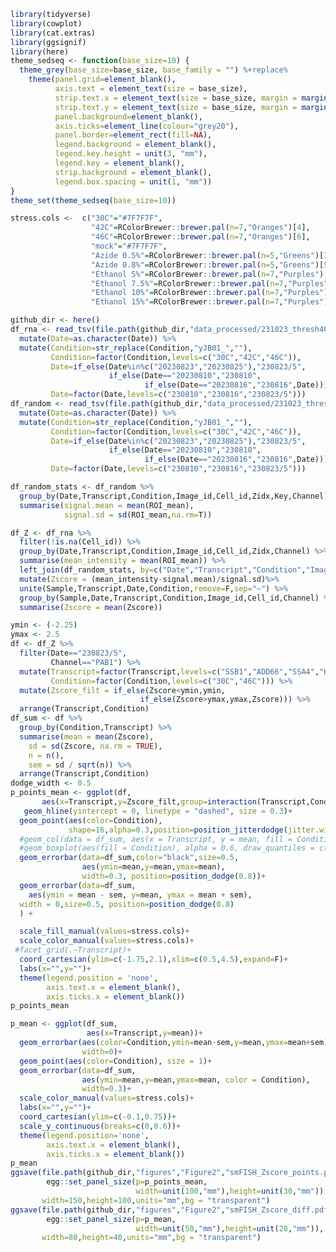```r
library(tidyverse)
library(cowplot)
library(cat.extras)
library(ggsignif)
library(here)
theme_sedseq <- function(base_size=10) {
  theme_grey(base_size=base_size, base_family = "") %+replace%
    theme(panel.grid=element_blank(),
          axis.text = element_text(size = base_size),
          strip.text.x = element_text(size = base_size, margin = margin(t = 10)),
          strip.text.y = element_text(size = base_size, margin = margin(r = 10)),
          panel.background=element_blank(),
          axis.ticks=element_line(colour="grey20"),
          panel.border=element_rect(fill=NA),
          legend.background = element_blank(),
          legend.key.height = unit(3, "mm"),
          legend.key = element_blank(),
          strip.background = element_blank(),
          legend.box.spacing = unit(1, "mm"))
}
theme_set(theme_sedseq(base_size=10))

stress.cols <-  c("30C"="#7F7F7F",
                  "42C"=RColorBrewer::brewer.pal(n=7,"Oranges")[4],
                  "46C"=RColorBrewer::brewer.pal(n=7,"Oranges")[6],
                  "mock"="#7F7F7F",
                  "Azide 0.5%"=RColorBrewer::brewer.pal(n=5,"Greens")[3],
                  "Azide 0.8%"=RColorBrewer::brewer.pal(n=5,"Greens")[5],
                  "Ethanol 5%"=RColorBrewer::brewer.pal(n=7,"Purples")[3],
                  "Ethanol 7.5%"=RColorBrewer::brewer.pal(n=7,"Purples")[5],
                  "Ethanol 10%"=RColorBrewer::brewer.pal(n=7,"Purples")[6],
                  "Ethanol 15%"=RColorBrewer::brewer.pal(n=7,"Purples")[7])
```

```r
github_dir <- here()
df_rna <- read_tsv(file.path(github_dir,"data_processed/231023_thresh400_analyze_smFISH_RNA.tsv.gz")) %>%
  mutate(Date=as.character(Date)) %>%
  mutate(Condition=str_replace(Condition,"yJB01_",""),
         Condition=factor(Condition,levels=c("30C","42C","46C")),
         Date=if_else(Date%in%c("20230823","20230825"),"230823/5",
                      if_else(Date=="20230810","230810",
                              if_else(Date=="20230816","230816",Date))),
         Date=factor(Date,levels=c("230810","230816","230823/5")))
df_random <- read_tsv(file.path(github_dir,"data_processed/231023_thresh400_analyze_smFISH_random.tsv.gz")) %>%
  mutate(Date=as.character(Date)) %>%
  mutate(Condition=str_replace(Condition,"yJB01_",""),
         Condition=factor(Condition,levels=c("30C","42C","46C")),
         Date=if_else(Date%in%c("20230823","20230825"),"230823/5",
                      if_else(Date=="20230810","230810",
                              if_else(Date=="20230816","230816",Date))),
         Date=factor(Date,levels=c("230810","230816","230823/5")))

df_random_stats <- df_random %>%
  group_by(Date,Transcript,Condition,Image_id,Cell_id,Zidx,Key,Channel) %>%
  summarise(signal.mean = mean(ROI_mean),
            signal.sd = sd(ROI_mean,na.rm=T))

df_Z <- df_rna %>%
  filter(!is.na(Cell_id)) %>%
  group_by(Date,Transcript,Condition,Image_id,Cell_id,Zidx,Channel) %>%
  summarise(mean_intensity = mean(ROI_mean)) %>%
  left_join(df_random_stats, by=c("Date","Transcript","Condition","Image_id","Cell_id","Zidx","Channel")) %>%
  mutate(Zscore = (mean_intensity-signal.mean)/signal.sd)%>%
  unite(Sample,Transcript,Date,Condition,remove=F,sep="~") %>%
  group_by(Sample,Date,Transcript,Condition,Image_id,Cell_id,Channel) %>%
  summarise(Zscore = mean(Zscore))

ymin <- (-2.25)
ymax <- 2.5
df <- df_Z %>%
  filter(Date=="230823/5",
         Channel=="PAB1") %>%
  mutate(Transcript=factor(Transcript,levels=c("SSB1","ADD66","SSA4","HSP104")),
         Condition=factor(Condition,levels=c("30C","46C"))) %>%
  mutate(Zscore_filt = if_else(Zscore<ymin,ymin,
                             if_else(Zscore>ymax,ymax,Zscore))) %>%
  arrange(Transcript,Condition)
df_sum <- df %>%
  group_by(Condition,Transcript) %>%
  summarise(mean = mean(Zscore),
    sd = sd(Zscore, na.rm = TRUE),
    n = n(),
    sem = sd / sqrt(n)) %>%
  arrange(Transcript,Condition)
dodge_width <- 0.5
p_points_mean <- ggplot(df,
       aes(x=Transcript,y=Zscore_filt,group=interaction(Transcript,Condition)))+
   geom_hline(yintercept = 0, linetype = "dashed", size = 0.3)+
  geom_point(aes(color=Condition),
             shape=16,alpha=0.3,position=position_jitterdodge(jitter.width=0.2,dodge.width = 0.8), size = 0.3)+
  #geom_col(data = df_sum, aes(x = Transcript, y = mean, fill = Condition), position=position_dodge(dodge_width), color = "black")+
  #geom_boxplot(aes(fill = Condition), alpha = 0.6, draw_quantiles = c(0.5),position=position_dodge(0.8), size = 0.3, outliers = FALSE)+
  geom_errorbar(data=df_sum,color="black",size=0.5,
                aes(ymin=mean,y=mean,ymax=mean),
                width=0.3, position=position_dodge(0.8))+
  geom_errorbar(data=df_sum,
    aes(ymin = mean - sem, y=mean, ymax = mean + sem),
  width = 0,size=0.5, position=position_dodge(0.8)
  ) +

  scale_fill_manual(values=stress.cols)+
  scale_color_manual(values=stress.cols)+
 #facet_grid(.~Transcript)+
  coord_cartesian(ylim=c(-1.75,2.1),xlim=c(0.5,4.5),expand=F)+
  labs(x="",y="")+
  theme(legend.position = 'none',
        axis.text.x = element_blank(),
        axis.ticks.x = element_blank())
p_points_mean

p_mean <- ggplot(df_sum,
                 aes(x=Transcript,y=mean))+
  geom_errorbar(aes(color=Condition,ymin=mean-sem,y=mean,ymax=mean+sem),
                width=0)+
  geom_point(aes(color=Condition), size = 1)+
  geom_errorbar(data=df_sum,
                aes(ymin=mean,y=mean,ymax=mean, color = Condition),
                width=0.3)+
  scale_color_manual(values=stress.cols)+
  labs(x="",y="")+
  coord_cartesian(ylim=c(-0.1,0.75))+
  scale_y_continuous(breaks=c(0,0.6))+
  theme(legend.position='none',
        axis.text.x = element_blank(),
        axis.ticks.x = element_blank())
p_mean
ggsave(file.path(github_dir,"figures","Figure2","smFISH_Zscore_points.pdf"),
        egg::set_panel_size(p=p_points_mean,
                            width=unit(100,"mm"),height=unit(30,"mm")),
       width=150,height=100,units="mm",bg = "transparent")
ggsave(file.path(github_dir,"figures","Figure2","smFISH_Zscore_diff.pdf"),
        egg::set_panel_size(p=p_mean,
                            width=unit(50,"mm"),height=unit(28,"mm")),
       width=80,height=40,units="mm",bg = "transparent")
```


